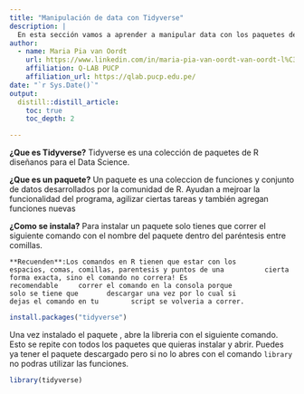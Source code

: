 ```yaml
---
title: "Manipulación de data con Tidyverse"
description: |
  En esta sección vamos a aprender a manipular data con los paquetes de tidyverse.
author:
  - name: Maria Pia van Oordt
    url: https://www.linkedin.com/in/maria-pia-van-oordt-van-oordt-l%C3%B3pez-9a17a6233/
    affiliation: Q-LAB PUCP
    affiliation_url: https://qlab.pucp.edu.pe/
date: "`r Sys.Date()`"
output: 
  distill::distill_article:
    toc: true
    toc_depth: 2

---
```


**¿Que es Tidyverse?**
Tidyverse es una colección de paquetes de R diseñanos para el Data Science.

**¿Que es un paquete?**
Un paquete es una coleccion de funciones y conjunto de datos desarrollados por la comunidad de R. Ayudan a mejroar la funcionalidad del programa, agilizar ciertas tareas y también agregan funciones nuevas

**¿Como se instala?**
Para instalar un paquete solo tienes que correr el siguiente comando con el nombre del paquete dentro del paréntesis entre comillas. 

    **Recuenden**:Los comandos en R tienen que estar con los       espacios, comas, comillas, parentesis y puntos de una          cierta forma exacta, sino el comando no correra! Es    
    recomendable     correr el comando en la consola porque 
    solo se tiene que       descargar una vez por lo cual si 
    dejas el comando en tu        script se volveria a correr.
  
```r
install.packages("tidyverse")
```

Una vez instalado el paquete , abre la libreria con el siguiente comando. Esto se repite con todos los paquetes que quieras instalar y abrir. Puedes ya tener el paquete descargado pero si no lo abres con el comando `library` no podras utilizar las funciones.

```r
library(tidyverse)
```



